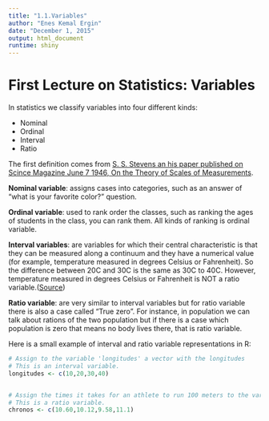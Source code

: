 ```yaml
---
title: "1.1.Variables"
author: "Enes Kemal Ergin"
date: "December 1, 2015"
output: html_document
runtime: shiny
---
```



# First Lecture on Statistics: Variables

In statistics we classify variables into four different kinds:

- Nominal 
- Ordinal
- Interval
- Ratio

The first definition comes from [S. S. Stevens an his paper published on Scince Magazine June 7 1946, On the Theory of Scales of Measurements](http://www.mpopa.ro/statistica_licenta/Stevens_Measurement.pdf).

__Nominal variable__: assigns cases into categories, such as an answer of "what is your favorite color?" question. 

__Ordinal variable__: used to rank order the classes, such as ranking the ages of students in the class, you can rank them. All kinds of ranking is ordinal variable.

__Interval variables__: are variables for which their central characteristic is that they can be measured along a continuum and they have a numerical value (for example, temperature measured in degrees Celsius or Fahrenheit). So the difference between 20C and 30C is the same as 30C to 40C. However, temperature measured in degrees Celsius or Fahrenheit is NOT a ratio variable.([Source](https://statistics.laerd.com/statistical-guides/types-of-variable.php))

__Ratio variable__: are very similar to interval variables but for ratio variable there is also a case called "True zero". For instance, in population we can talk about rations of the two population but if there is a case which population is zero that means no body lives there, that is ratio variable. 

Here is a small example of interval and ratio variable representations in R:

```r
# Assign to the variable 'longitudes' a vector with the longitudes
# This is an interval variable.
longitudes <- c(10,20,30,40)


# Assign the times it takes for an athlete to run 100 meters to the variable 'chronos'
# This is a ratio variable.
chronos <- c(10.60,10.12,9.58,11.1)
```

